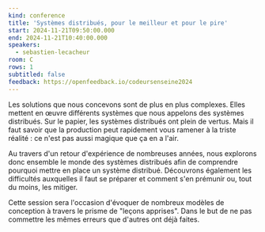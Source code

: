 ```yaml
---
kind: conference
title: 'Systèmes distribués, pour le meilleur et pour le pire'
start: 2024-11-21T09:50:00.000
end: 2024-11-21T10:40:00.000
speakers:
  - sebastien-lecacheur
room: C
rows: 1
subtitled: false
feedback: https://openfeedback.io/codeursenseine2024
---
```


Les solutions que nous concevons sont de plus en plus complexes. Elles mettent en œuvre différents systèmes que nous appelons des systèmes distribués. Sur le papier, les systèmes distribués ont plein de vertus. Mais il faut savoir que la production peut rapidement vous ramener à la triste réalité : ce n'est pas aussi magique que ça en a l'air.

Au travers d'un retour d'expérience de nombreuses années, nous explorons donc ensemble le monde des systèmes distribués afin de comprendre pourquoi mettre en place un système distribué. Découvrons également les difficultés auxquelles il faut se préparer et comment s'en prémunir ou, tout du moins, les mitiger.

Cette session sera l'occasion d'évoquer de nombreux modèles de conception à travers le prisme de "leçons apprises". Dans le but de ne pas commettre les mêmes erreurs que d'autres ont déjà faites.
